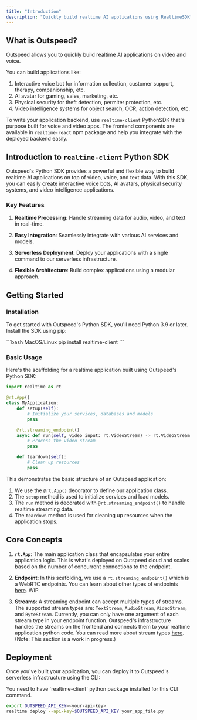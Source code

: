 ```yaml
---
title: "Introduction"
description: "Quickly build realtime AI applications using RealtimeSDK"
---
```


## What is Outspeed?

Outspeed allows you to quickly build realtime AI applications on video and voice.

You can build applications like:
1. Interactive voice bot for information collection, customer support, therapy, companionship, etc.
2. AI avatar for gaming, sales, marketing, etc.
3. Physical security for theft detection, permiter protection, etc.
4. Video intelligence systems for object search, OCR, action detection, etc.

To write your application backend, use `realtime-client` PythonSDK that's purpose built for voice and video apps.
The frontend components are available in `realtime-react` npm package and help you integrate with the deployed backend easily.

## Introduction to `realtime-client` Python SDK

Outspeed's Python SDK provides a powerful and flexible way to build realtime AI applications on top of video, voice, and text data. With this SDK, you can easily create interactive voice bots, AI avatars, physical security systems, and video intelligence applications.


### Key Features

1. **Realtime Processing**: Handle streaming data for audio, video, and text in real-time.

2. **Easy Integration**: Seamlessly integrate with various AI services and models.

3. **Serverless Deployment**: Deploy your applications with a single command to our serverless infrastructure.

4. **Flexible Architecture**: Build complex applications using a modular approach.


## Getting Started


### Installation


To get started with Outspeed's Python SDK, you'll need Python 3.9 or later. Install the SDK using pip:

<CodeGroup>
```bash MacOS/Linux
pip install realtime-client
```
</CodeGroup>


### Basic Usage

Here's the scaffolding for a realtime application built using Outspeed's Python SDK:

```python
import realtime as rt

@rt.App()
class MyApplication:
    def setup(self):
        # Initialize your services, databases and models
        pass

    @rt.streaming_endpoint()
    async def run(self, video_input: rt.VideoStream) -> rt.VideoStream:
        # Process the video stream
        pass

    def teardown(self):
        # Clean up resources
        pass

```


This demonstrates the basic structure of an Outspeed application:

1. We use the `@rt.App()` decorator to define our application class.
2. The `setup` method is used to initialize services and load models.
3. The `run` method is decorated with `@rt.streaming_endpoint()` to handle realtime streaming data.
4. The `teardown` method is used for cleaning up resources when the application stops.


## Core Concepts


1. **`rt.App`**: The main application class that encapsulates your entire application logic. This is what's deployed on Outspeed cloud and scales based on the number of concurrent connections
to the endpoint.

2. **Endpoint**: In this scafolding, we use a `rt.streaming_endpoint()` which is a WebRTC endpoints. You can learn about other types of endpoints [here](). WIP.

3. **Streams**: A streaming endpoint can accept multiple types of streams. The supported stream types are: `TextStream`, `AudioStream`, `VideoStream`, and `ByteStream`. Currently, you can only have one argument of each stream type in your endpoint function. Outspeed's infrastructure handles the streams on the frontend and connects them to your realtime application python code. You can read more about stream types [here](). (Note: This section is a work in progress.)

## Deployment

Once you've built your application, you can deploy it to Outspeed's serverless infrastructure using the CLI:

<Info>
You need to have `realtime-client` python package installed for this CLI command.
</Info>

```bash
export OUTSPEED_API_KEY=<your-api-key>
realtime deploy --api-key=$OUTSPEED_API_KEY your_app_file.py
```